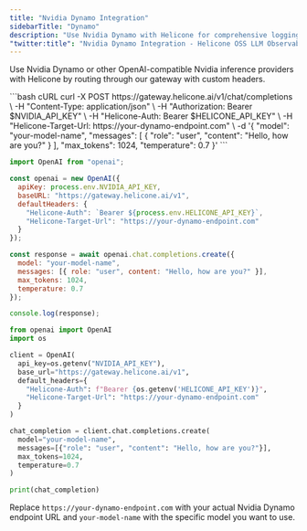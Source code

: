 ```yaml
---
title: "Nvidia Dynamo Integration"
sidebarTitle: "Dynamo"
description: "Use Nvidia Dynamo with Helicone for comprehensive logging and monitoring."
"twitter:title": "Nvidia Dynamo Integration - Helicone OSS LLM Observability"
---
```


Use Nvidia Dynamo or other OpenAI-compatible Nvidia inference providers with Helicone by routing through our gateway with custom headers.

<CodeGroup>
```bash cURL
curl -X POST https://gateway.helicone.ai/v1/chat/completions \
  -H "Content-Type: application/json" \
  -H "Authorization: Bearer $NVIDIA_API_KEY" \
  -H "Helicone-Auth: Bearer $HELICONE_API_KEY" \
  -H "Helicone-Target-Url: https://your-dynamo-endpoint.com" \
  -d '{
    "model": "your-model-name",
    "messages": [
      {
        "role": "user",
        "content": "Hello, how are you?"
      }
    ],
    "max_tokens": 1024,
    "temperature": 0.7
  }'
```

```javascript JavaScript
import OpenAI from "openai";

const openai = new OpenAI({
  apiKey: process.env.NVIDIA_API_KEY,
  baseURL: "https://gateway.helicone.ai/v1",
  defaultHeaders: {
    "Helicone-Auth": `Bearer ${process.env.HELICONE_API_KEY}`,
    "Helicone-Target-Url": "https://your-dynamo-endpoint.com"
  }
});

const response = await openai.chat.completions.create({
  model: "your-model-name",
  messages: [{ role: "user", content: "Hello, how are you?" }],
  max_tokens: 1024,
  temperature: 0.7
});

console.log(response);
```

```python Python
from openai import OpenAI
import os

client = OpenAI(
  api_key=os.getenv("NVIDIA_API_KEY"),
  base_url="https://gateway.helicone.ai/v1",
  default_headers={
    "Helicone-Auth": f"Bearer {os.getenv('HELICONE_API_KEY')}",
    "Helicone-Target-Url": "https://your-dynamo-endpoint.com"
  }
)

chat_completion = client.chat.completions.create(
  model="your-model-name",
  messages=[{"role": "user", "content": "Hello, how are you?"}],
  max_tokens=1024,
  temperature=0.7
)

print(chat_completion)
```
</CodeGroup>

Replace `https://your-dynamo-endpoint.com` with your actual Nvidia Dynamo endpoint URL and `your-model-name` with the specific model you want to use. 